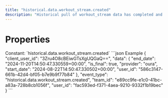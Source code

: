 ```yaml
---
title: "historical.data.workout_stream.created"
description: "Historical pull of workout_stream data has completed and you can now pull data for this resource."
---
```

# Properties
<ResponseField name="event_type" type="const string" required="true">
Constant: `historical.data.workout_stream.created`
</ResponseField>
<ResponseField name="team_id" type="string" required="true">
</ResponseField>
<ResponseField name="user_id" type="string" required="true">
</ResponseField>
<ResponseField name="client_user_id" type="string" required="true">
</ResponseField>
<ResponseField name="data" type="HistoricalDataCreated" required="true">
<Expandable title="HistoricalDataCreated" defaultOpen="true">
<ResponseField name="user_id" type="string" required="true">
</ResponseField>
<ResponseField name="start_date" type="string" required="true">
</ResponseField>
<ResponseField name="end_date" type="string" required="true">
</ResponseField>
<ResponseField name="is_final" type="boolean" required="true">
</ResponseField>
<ResponseField name="provider" type="string" required="true">
</ResponseField>
</Expandable>
</ResponseField>
<ResponseExample>
```json Example
{
  "client_user_id": "3Zru4O8cBEiwGTsXgUQGaQ==",
  "data": {
    "end_date": "2024-11-20T14:50:47.330559+00:00",
    "is_final": true,
    "provider": "oura",
    "start_date": "2024-08-22T14:50:47.330502+00:00",
    "user_id": "586c3147-661b-42d4-bf05-b7e9b9f77b84"
  },
  "event_type": "historical.data.workout_stream.created",
  "team_id": "e89cc9fe-e1c0-41bc-a83a-728b8cb1056f",
  "user_id": "fac593ed-f371-4aea-9210-9332f1b19bec"
}
```
</ResponseExample>
